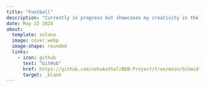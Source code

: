 ```yaml
---
title: "Football"
description: "Currently in progress but showcases my creativity in the data cleaning proccess."
date: May 22 2024
about: 
  template: solana
  image: cover.webp
  image-shape: rounded
  links: 
    - icon: github
      text: "GitHub"
      href: https://github.com/nehakotha7/BDB-Project/tree/main/Schmidt
      target: _blank
---
```


